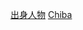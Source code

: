 {{Catnav|頁面分類|人物|各國人物|日本人|各都道府縣人物}}
{{日本行政區劃分類導航|出身人物}}
{{Commonscat|People of Chiba prefecture}}

[[Category:千葉縣|出身人物]]
[[Category:日本各都道府縣人物|Chiba]]